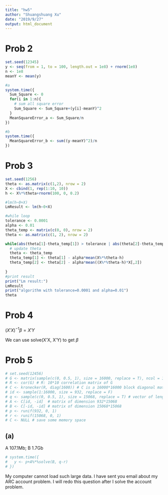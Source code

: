 ```yaml
---
title: "hw5"
author: "Shuangshuang Xu"
date: "2019/9/27"
output: html_document
---
```


# Prob 2

```r
set.seed(12345)
y <- seq(from = 1, to = 100, length.out = 1e8) + rnorm(1e8)
n <- 1e8
meanY <- mean(y)
```

```r
#a
system.time({
  Sum_Square <- 0
  for(i in 1:n){
    # sum all square error
    Sum_Square <- Sum_Square+(y[i]-meanY)^2
  }
  MeanSquareError_a <- Sum_Square/n
})
```

```r
#b
system.time({
  MeanSquareError_b <- sum((y-meanY)^2)/n
})

```

# Prob 3
```r
set.seed(1256)
theta <- as.matrix(c(1,2), nrow = 2)
X <- cbind(1, rep(1:10, 10))
h <- X%*%theta+rnorm(100, 0, 0.2)

#lm(h~0+X)
LmResult <- lm(h~0+X)

#while loop
tolerance <- 0.0001
alpha <- 0.01
theta_temp <- matrix(c(0, 0), nrow = 2)
theta <- as.matrix(c(1, 2), nrow = 2)

while(abs(theta[1]-theta_temp[1]) > tolerance | abs(theta[2]-theta_temp[2]) > tolerance){
  # update theta
  theta <- theta_temp 
  theta_temp[1] <- theta[1] - alpha*mean(X%*%theta-h)
  theta_temp[2] <- theta[2] - alpha*mean((X%*%theta-h)*X[,2])
  
}
#print result
print("Lm result:")
LmResult
print("algorithm with tolerance=0.0001 and alpha=0.01")
theta
```

# Prob 4

$(X'X)^{-1}\beta=X'Y$

We can use solve(X'X, X'Y) to get $\beta$

# Prob 5
```r
# set.seed(12456)
# G <- matrix(sample(c(0, 0.5, 1), size = 16000, replace = T), ncol = 10)
# R <- cor(G) # R: 10*10 correlation matrix of G
# C <- kronecker(R, diag(1600)) # C is a 16000*16000 block diagonal matrix
# id <- sample(1:16000, size = 932, replace = F)
# q <- sample(c(0, 0.5, 1), size = 15068, replace = T) # vector of length 15068
# A <- C[id, -id]  # matrix of dimension 932*15068
# B <- C[-id, -id] # matrix of dimension 15068*15068
# p <- runif(932, 0, 1)
# r <- runif(15068, 0, 1)
# C <- NULL # save some memory space

```

## (a)

A 107.1Mb; B 1.7Gb

```r
# system.time({
#   y <- p+A%*%solve(B, q-r)
# })
```


My computer cannot load such large data. I have sent you email about my ARC account problem. I will redo this question after I solve the account problem.
















